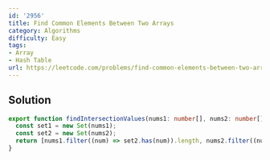 ```yaml
---
id: '2956'
title: Find Common Elements Between Two Arrays
category: Algorithms
difficulty: Easy
tags:
- Array
- Hash Table
url: https://leetcode.com/problems/find-common-elements-between-two-arrays
---
```


## Solution

```typescript filename="solution.ts" copy
export function findIntersectionValues(nums1: number[], nums2: number[]): number[] {
  const set1 = new Set(nums1);
  const set2 = new Set(nums2);
  return [nums1.filter((num) => set2.has(num)).length, nums2.filter((num) => set1.has(num)).length];
}
```

